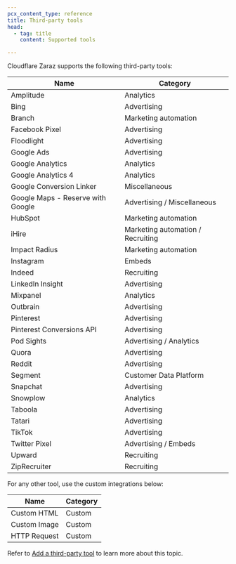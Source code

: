 ```yaml
---
pcx_content_type: reference
title: Third-party tools
head:
  - tag: title
    content: Supported tools

---
```


Cloudflare Zaraz supports the following third-party tools:

| Name                              | Category                          |
| --------------------------------- | --------------------------------- |
| Amplitude                         | Analytics                         |
| Bing                              | Advertising                       |
| Branch                            | Marketing automation              |
| Facebook Pixel                    | Advertising                       |
| Floodlight                        | Advertising                       |
| Google Ads                        | Advertising                       |
| Google Analytics                  | Analytics                         |
| Google Analytics 4                | Analytics                         |
| Google Conversion Linker          | Miscellaneous                     |
| Google Maps - Reserve with Google | Advertising / Miscellaneous       |
| HubSpot                           | Marketing automation              |
| iHire                             | Marketing automation / Recruiting |
| Impact Radius                     | Marketing automation              |
| Instagram                         | Embeds                            |
| Indeed                            | Recruiting                        |
| LinkedIn Insight                  | Advertising                       |
| Mixpanel                          | Analytics                         |
| Outbrain                          | Advertising                       |
| Pinterest                         | Advertising                       |
| Pinterest Conversions API         | Advertising                       |
| Pod Sights                        | Advertising / Analytics           |
| Quora                             | Advertising                       |
| Reddit                            | Advertising                       |
| Segment                           | Customer Data Platform            |
| Snapchat                          | Advertising                       |
| Snowplow                          | Analytics                         |
| Taboola                           | Advertising                       |
| Tatari                            | Advertising                       |
| TikTok                            | Advertising                       |
| Twitter Pixel                     | Advertising / Embeds              |
| Upward                            | Recruiting                        |
| ZipRecruiter                      | Recruiting                        |

For any other tool, use the custom integrations below:

| Name         | Category |
| ------------ | -------- |
| Custom HTML  | Custom   |
| Custom Image | Custom   |
| HTTP Request | Custom   |

Refer to [Add a third-party tool](/zaraz/get-started/) to learn more about this topic.
